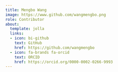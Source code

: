 ```yaml
---
title: Mengbo Wang
image: https://www.github.com/wangmengbo.png
role: Contributor
about:
  template: jolla
  links:
  - icon: bi-github
    text: GitHub
    href: https://github.com/wangmengbo
  - icon: fa-brands fa-orcid
    text: ORCID
    href: https://orcid.org/0000-0002-0266-9993
---
```


